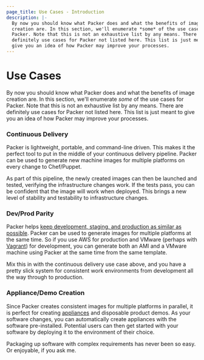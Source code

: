 ```yaml
---
page_title: Use Cases - Introduction
description: |-
  By now you should know what Packer does and what the benefits of image
  creation are. In this section, we'll enumerate *some* of the use cases for
  Packer. Note that this is not an exhaustive list by any means. There are
  definitely use cases for Packer not listed here. This list is just meant to
  give you an idea of how Packer may improve your processes.
---
```


# Use Cases

By now you should know what Packer does and what the benefits of image creation
are. In this section, we'll enumerate _some_ of the use cases for Packer. Note
that this is not an exhaustive list by any means. There are definitely use cases
for Packer not listed here. This list is just meant to give you an idea of how
Packer may improve your processes.

### Continuous Delivery

Packer is lightweight, portable, and command-line driven. This makes it the
perfect tool to put in the middle of your continuous delivery pipeline. Packer
can be used to generate new machine images for multiple platforms on every
change to Chef/Puppet.

As part of this pipeline, the newly created images can then be launched and
tested, verifying the infrastructure changes work. If the tests pass, you can be
confident that the image will work when deployed. This brings a new level of
stability and testability to infrastructure changes.

### Dev/Prod Parity

Packer helps [keep development, staging, and production as similar as
possible](http://www.12factor.net/dev-prod-parity). Packer can be used to
generate images for multiple platforms at the same time. So if you use AWS for
production and VMware (perhaps with [Vagrant](https://www.vagrantup.com)) for
development, you can generate both an AMI and a VMware machine using Packer at
the same time from the same template.

Mix this in with the continuous delivery use case above, and you have a pretty
slick system for consistent work environments from development all the way
through to production.

### Appliance/Demo Creation

Since Packer creates consistent images for multiple platforms in parallel, it is
perfect for creating
[appliances](https://en.wikipedia.org/wiki/Software_appliance) and disposable
product demos. As your software changes, you can automatically create appliances
with the software pre-installed. Potential users can then get started with your
software by deploying it to the environment of their choice.

Packaging up software with complex requirements has never been so easy. Or
enjoyable, if you ask me.
